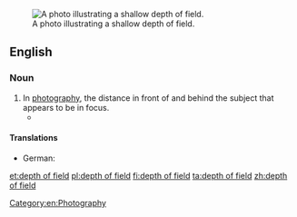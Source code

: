 [[Image:DOF-ShallowDepthofField.jpg|thumb|right|A photo illustrating a shallow depth of field.]]
==English==
{{wikipedia}}

===Noun===
{{en-noun|head=[[depth]] of [[field]]|depths of field}}

# In [[photography]], the distance in front of and behind the subject that appears to be in focus.
#*{{quote-magazine|year=2013|month=July-August|author=[http://www.americanscientist.org/authors/detail/catherine-clabby Catherine Clabby]
|magazine={{w|American Scientist}}|title=[http://www.americanscientist.org/issues/pub/2013/4/focus-on-everything Focus on Everything]
|passage=Not long ago, it was difficult to produce photographs of tiny creatures with every part in focus. That’s because the lenses that are excellent at magnifying tiny subjects produce a narrow '''depth of field'''. A photo processing technique called focus stacking has changed that.}}

====Translations====
{{checktrans-top}}
* German: {{t-check|de|Tiefenunschärfe|f}}
{{trans-mid}}
{{trans-bottom}}

[[Category:en:Photography]]

[[et:depth of field]]
[[pl:depth of field]]
[[fi:depth of field]]
[[ta:depth of field]]
[[zh:depth of field]]